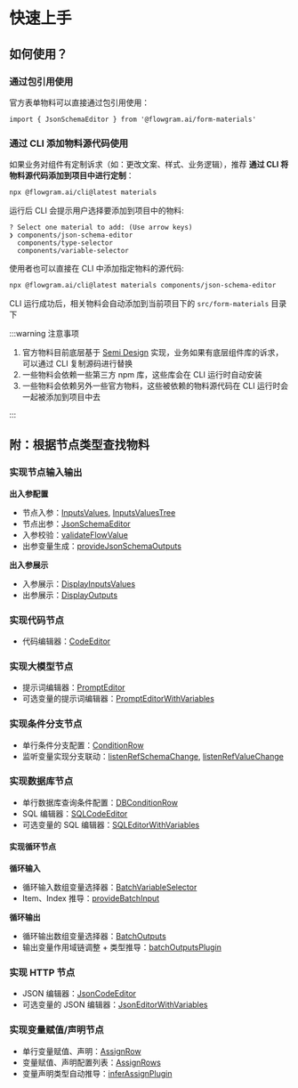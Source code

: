 
# 快速上手

## 如何使用？

### 通过包引用使用

官方表单物料可以直接通过包引用使用：

<PackageManagerTabs command="install @flowgram.ai/form-materials" />

```tsx
import { JsonSchemaEditor } from '@flowgram.ai/form-materials'
```


### 通过 CLI 添加物料源代码使用


如果业务对组件有定制诉求（如：更改文案、样式、业务逻辑），推荐 **通过 CLI 将物料源代码添加到项目中进行定制**：

```bash
npx @flowgram.ai/cli@latest materials
```

运行后 CLI 会提示用户选择要添加到项目中的物料:

```console
? Select one material to add: (Use arrow keys)
❯ components/json-schema-editor
  components/type-selector
  components/variable-selector
```

使用者也可以直接在 CLI 中添加指定物料的源代码:

```bash
npx @flowgram.ai/cli@latest materials components/json-schema-editor
```

CLI 运行成功后，相关物料会自动添加到当前项目下的 `src/form-materials` 目录下

:::warning 注意事项

1. 官方物料目前底层基于 [Semi Design](https://semi.design/) 实现，业务如果有底层组件库的诉求，可以通过 CLI 复制源码进行替换
2. 一些物料会依赖一些第三方 npm 库，这些库会在 CLI 运行时自动安装
3. 一些物料会依赖另外一些官方物料，这些被依赖的物料源代码在 CLI 运行时会一起被添加到项目中去

:::

## 附：根据节点类型查找物料

### 实现节点输入输出

**出入参配置**
- 节点入参：[InputsValues](./components/inputs-values), [InputsValuesTree](./components/inputs-values-tree)
- 节点出参：[JsonSchemaEditor](./components/json-schema-editor)
- 入参校验：[validateFlowValue](./validate/validate-flow-value)
- 出参变量生成：[provideJsonSchemaOutputs](./effects/provide-json-schema-outputs)

**出入参展示**
- 入参展示：[DisplayInputsValues](./components/display-inputs-values)
- 出参展示：[DisplayOutputs](./components/display-outputs)

### 实现代码节点

- 代码编辑器：[CodeEditor](./components/code-editor)

### 实现大模型节点

- 提示词编辑器：[PromptEditor](./components/prompt-editor)
- 可选变量的提示词编辑器：[PromptEditorWithVariables](./components/prompt-editor-with-variables)

### 实现条件分支节点

- 单行条件分支配置：[ConditionRow](./components/condition-row)
- 监听变量实现分支联动：[listenRefSchemaChange](./effects/listen-ref-schema-change), [listenRefValueChange](./effects/listen-ref-value-change)

### 实现数据库节点

- 单行数据库查询条件配置：[DBConditionRow](./components/db-condition-row)
- SQL 编辑器：[SQLCodeEditor](./components/code-editor)
- 可选变量的 SQL 编辑器：[SQLEditorWithVariables](./components/sql-editor-with-variables)


#### 实现循环节点

**循环输入**
- 循环输入数组变量选择器：[BatchVariableSelector](./components/batch-variable-selector)
- Item、Index 推导：[provideBatchInput](./effects/provide-batch-input)

**循环输出**
- 循环输出数组变量选择器：[BatchOutputs](./components/batch-outputs)
- 输出变量作用域链调整 + 类型推导：[batchOutputsPlugin](./form-plugins/batch-outputs-plugin)


### 实现 HTTP 节点

- JSON 编辑器：[JsonCodeEditor](./components/code-editor)
- 可选变量的 JSON 编辑器：[JsonEditorWithVariables](./components/json-editor-with-variables)

### 实现变量赋值/声明节点

- 单行变量赋值、声明：[AssignRow](./components/assign-row)
- 变量赋值、声明配置列表：[AssignRows](./components/assign-rows)
- 变量声明类型自动推导：[inferAssignPlugin](./form-plugins/infer-assign-plugin)
